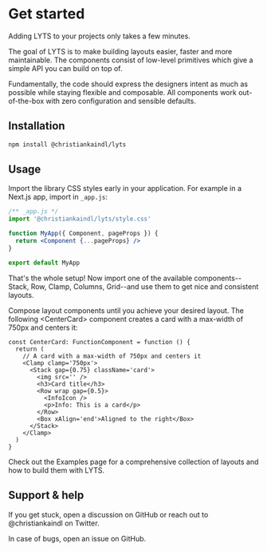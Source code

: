 
# Get started

Adding LYTS to your projects only takes a few minutes.

The goal of LYTS is to make building layouts easier, faster and more maintainable. The components consist of low-level primitives which give a simple API you can build on top of.

Fundamentally, the code should express the designers intent as much as possible while staying flexible and composable. All components work out-of-the-box with zero configuration and sensible defaults.

## Installation

```sh
npm install @christiankaindl/lyts
```

## Usage


Import the library CSS styles early in your application. For example in a Next.js app, import in `_app.js`:

```jsx
/** _app.js */
import '@christiankaindl/lyts/style.css'

function MyApp({ Component, pageProps }) {
  return <Component {...pageProps} />
}

export default MyApp
```

That's the whole setup! Now import one of the available components--Stack, Row, Clamp, Columns, Grid--and use them to get nice and consistent layouts.

Compose layout components until you achieve your desired layout. The following \<CenterCard> component creates a card with a max-width of 750px and centers it:

```tsx
const CenterCard: FunctionComponent = function () {
  return (
    // A card with a max-width of 750px and centers it
    <Clamp clamp='750px'>
      <Stack gap={0.75} className='card'>
        <img src='' />
        <h3>Card title</h3>
        <Row wrap gap={0.5}>
          <InfoIcon />
          <p>Info: This is a card</p>
        </Row>
        <Box xAlign='end'>Aligned to the right</Box>
      </Stack>
    </Clamp>
  )
}
```

Check out the Examples page for a comprehensive collection of layouts and how to build them with LYTS.

## Support & help

If you get stuck, open a discussion on GitHub or reach out to @christiankaindl on Twitter.

In case of bugs, open an issue on GitHub.
